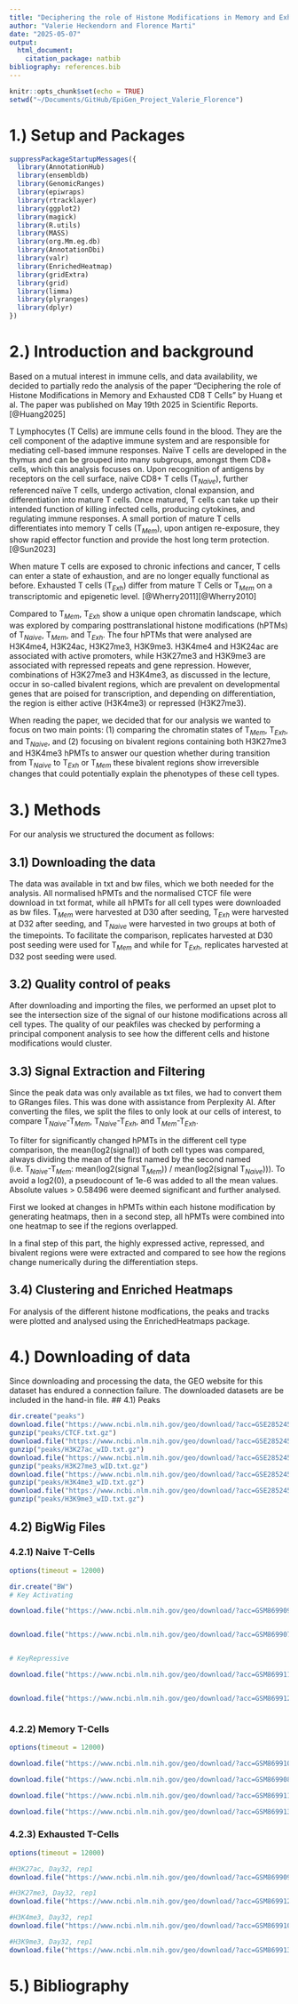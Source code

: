 ```yaml
---
title: "Deciphering the role of Histone Modifications in Memory and Exhausted CD8 T Cells"
author: "Valerie Heckendorn and Florence Marti"
date: "2025-05-07"
output: 
  html_document:
    citation_package: natbib
bibliography: references.bib
---
```



```r
knitr::opts_chunk$set(echo = TRUE)
setwd("~/Documents/GitHub/EpiGen_Project_Valerie_Florence")
```

# 1.) Setup and Packages

```r
suppressPackageStartupMessages({
  library(AnnotationHub)
  library(ensembldb)
  library(GenomicRanges)
  library(epiwraps)
  library(rtracklayer)
  library(ggplot2)
  library(magick)
  library(R.utils) 
  library(MASS)
  library(org.Mm.eg.db)
  library(AnnotationDbi)
  library(valr)
  library(EnrichedHeatmap)
  library(gridExtra)
  library(grid)
  library(limma)
  library(plyranges)
  library(dplyr)
})

```

# 2.)  Introduction and background
Based on a mutual interest in immune cells, and data availability, we decided to partially redo the analysis of the paper "Deciphering the role of Histone Modifications in Memory and Exhausted CD8 T Cells" by Huang et al. The paper was published on May 19th 2025 in Scientific Reports. [@Huang2025]

T Lymphocytes (T Cells) are immune cells found in the blood. They are the cell component of the adaptive immune system and are responsible for mediating cell-based immune responses. Naïve T cells are developed in the thymus and can be grouped into many subgroups, amongst them CD8+ cells, which this analysis focuses on. Upon recognition of antigens by receptors on the cell surface, naïve CD8+ T cells (T$_{Naive}$), further referenced naïve T cells, undergo activation, clonal expansion, and differentiation into mature T cells. Once matured, T cells can take up their intended function of killing infected cells, producing cytokines, and regulating immune responses. A small portion of mature T cells differentiates into memory T cells (T$_{Mem}$), upon antigen re-exposure, they show rapid effector function and provide the host long term protection. [@Sun2023]

When mature T cells are exposed to chronic infections and cancer, T cells can enter a state of exhaustion, and are no longer equally functional as before. Exhausted T cells (T$_{Exh}$) differ from mature T Cells or T$_{Mem}$ on a transcriptomic and epigenetic level. [@Wherry2011][@Wherry2010]

Compared to T$_{Mem}$, T$_{Exh}$ show a unique open chromatin landscape, which was explored by comparing posttranslational histone modifications (hPTMs) of T$_{Naive}$, T$_{Mem}$, and T$_{Exh}$. The four hPTMs that were analysed are H3K4me4, H3K24ac, H3K27me3, H3K9me3. H3K4me4 and H3K24ac are associated with active promoters, while H3K27me3 and H3K9me3 are associated with repressed repeats and gene repression. However, combinations of H3K27me3 and H3K4me3, as discussed in the lecture, occur in so-called bivalent regions, which are prevalent on developmental genes that are poised for transcription, and depending on differentiation, the region is either active (H3K4me3) or repressed (H3K27me3). 

When reading the paper, we decided that for our analysis we wanted to focus on two main points: (1) comparing the chromatin states of T$_{Mem}$, T$_{Exh}$, and T$_{Naive}$, and (2) focusing on bivalent regions containing both H3K27me3 and H3K4me3 hPMTs to answer our question whether during transition from T$_{Naive}$ to T$_{Exh}$ or T$_{Mem}$ these bivalent regions show irreversible changes that could potentially explain the phenotypes of these cell types. 


# 3.) Methods
For our analysis we structured the document as follows:

## 3.1) Downloading the data
The data was available in txt and bw files, which we both needed for the analysis. All normalised hPMTs and the normalised CTCF file were download in txt format, while all hPMTs for all cell types were downloaded as bw files. T$_{Mem}$ were harvested at D30 after seeding, T$_{Exh}$ were harvested at D32 after seeding, and T$_{Naive}$ were harvested in two groups at both of the timepoints. To facilitate the comparison, replicates harvested at D30 post seeding were used for T$_{Mem}$ and while for T$_{Exh}$, replicates harvested at D32 post seeding were used.

## 3.2) Quality control of peaks
After downloading and importing the files, we performed an upset plot to see the intersection size of the signal of our histone modifications across all cell types.
The quality of our peakfiles was checked by performing a principal component analysis to see how the different cells and histone modifications would cluster. 

## 3.3) Signal Extraction and Filtering
Since the peak data was only available as txt files, we had to convert them to GRanges files. This was done with assistance from Perplexity AI. After converting the files, we split the files to only look at our cells of interest, to compare T$_{Naive}$-T$_{Mem}$, T$_{Naive}$-T$_{Exh}$, and T$_{Mem}$-T$_{Exh}$. 

To filter for significantly changed hPMTs in the different cell type comparison, the mean(log2(signal)) of both cell types was compared, always dividing the mean of the first named by the second named (i.e. T$_{Naive}$-T$_{Mem}$: mean(log2(signal T$_{Mem}$)) / mean(log2(signal T$_{Naive}$))). To avoid a log2(0), a pseudocount of 1e-6 was added to all the mean values. 
Absolute values > 0.58496 were deemed significant and further analysed.

First we looked at changes in hPMTs within each histone modification by generating heatmaps, then in a second step, all hPMTs were combined into one heatmap to see if the regions overlapped.

In a final step of this part, the highly expressed active, repressed, and bivalent regions were were extracted and compared to see how the regions change numerically during the differentiation steps.

## 3.4) Clustering and Enriched Heatmaps

For analysis of the different histone modfications, the peaks and tracks were plotted and analysed using the EnrichedHeatmaps package. 

# 4.) Downloading of data
Since downloading and processing the data, the GEO website for this dataset has endured a connection failure. The downloaded datasets are be included in the hand-in file.
## 4.1) Peaks 

```r
dir.create("peaks")
download.file("https://www.ncbi.nlm.nih.gov/geo/download/?acc=GSE285245&format=file&file=GSE285245%5FNormRC%5FCTCF%5FwID%2Etxt%2Egz", "peaks/CTCF.txt.gz")
gunzip("peaks/CTCF.txt.gz")
download.file("https://www.ncbi.nlm.nih.gov/geo/download/?acc=GSE285245&format=file&file=GSE285245%5FNormRC%5FH3K27ac%5FwID%2Etxt%2Egz", "peaks/H3K27ac_wID.txt.gz")
gunzip("peaks/H3K27ac_wID.txt.gz")
download.file("https://www.ncbi.nlm.nih.gov/geo/download/?acc=GSE285245&format=file&file=GSE285245%5FNormRC%5FH3K27me3%5FwID%2Etxt%2Egz", "peaks/H3K27me3_wID.txt.gz")
gunzip("peaks/H3K27me3_wID.txt.gz")
download.file("https://www.ncbi.nlm.nih.gov/geo/download/?acc=GSE285245&format=file&file=GSE285245%5FNormRC%5FH3K4me3%5FwID%2Etxt%2Egz", "peaks/H3K4me3_wID.txt.gz")
gunzip("peaks/H3K4me3_wID.txt.gz")
download.file("https://www.ncbi.nlm.nih.gov/geo/download/?acc=GSE285245&format=file&file=GSE285245%5FNormRC%5FH3K9me3%5FwID%2Etxt%2Egz", "peaks/H3K9me3_wID.txt.gz")
gunzip("peaks/H3K9me3_wID.txt.gz")

```

## 4.2) BigWig Files

### 4.2.1) Naive T-Cells
```r
options(timeout = 12000)

dir.create("BW")
# Key Activating

download.file("https://www.ncbi.nlm.nih.gov/geo/download/?acc=GSM8699095&format=file&file=GSM8699095%5FNaive%5FP14%5FDay30%5FH3K4me3%5FRep1%5FS1%2Escale%2Ebw", "BW/H3K4me3_naive_30.bw.")


download.file("https://www.ncbi.nlm.nih.gov/geo/download/?acc=GSM8699079&format=file&file=GSM8699079%5FNaive%5FP14%5FDay30%5FH3K27ac%5FRep1%5FS1%2Escale%2Ebw", "BW/H3K27ac_naive_30.bw")


# KeyRepressive

download.file("https://www.ncbi.nlm.nih.gov/geo/download/?acc=GSM8699111&format=file&file=GSM8699111%5FNaive%5FP14%5FDay30%5FH3K27me3%5FRep2%5FS6%2Escale%2Ebw", "BW/H3K27me3_naive_30.bw")


download.file("https://www.ncbi.nlm.nih.gov/geo/download/?acc=GSM8699127&format=file&file=GSM8699127%5FNaive%5FP14%5FDay30%5FH3K9me3%5FRep1%5FS1%2Escale%2Ebw", "BW/H3K9me3_naive_30.bw")



```

### 4.2.2) Memory T-Cells

```r
options(timeout = 12000)

download.file("https://www.ncbi.nlm.nih.gov/geo/download/?acc=GSM8699103&format=file&file=GSM8699103%5FArm%5FP14%5FDay30%5FH3K4me3%5FRep1%5FS5%2Escale%2Ebw", "BW/H3K4me3_memory.bw")

download.file("https://www.ncbi.nlm.nih.gov/geo/download/?acc=GSM8699087&format=file&file=GSM8699087%5FArm%5FP14%5FDay30%5FH3K27ac%5FRep1%5FS5%2Escale%2Ebw", "BW/H3K27ac_memory.bw")

download.file("https://www.ncbi.nlm.nih.gov/geo/download/?acc=GSM8699119&format=file&file=GSM8699119%5FArm%5FP14%5FDay30%5FH3K27me3%5FRep1%5FS7%2Escale%2Ebw", "BW/H3K27me3_memory.bw")

download.file("https://www.ncbi.nlm.nih.gov/geo/download/?acc=GSM8699135&format=file&file=GSM8699135%5FArm%5FP14%5FDay30%5FH3K9me3%5FRep1%5FS3%2Escale%2Ebw", "BW/H3K9me3_memory.bw")

```

### 4.2.3) Exhausted T-Cells

```r
options(timeout = 12000)

#H3K27ac, Day32, rep1
download.file("https://www.ncbi.nlm.nih.gov/geo/download/?acc=GSM8699091&format=file&file=GSM8699091%5FCl13%5FP14%5FDay32%5FH3K27ac%5FRep1%5FS13%2Escale%2Ebw", "BW/H3K27ac_EX.bw")

#H3K27me3, Day32, rep1
download.file("https://www.ncbi.nlm.nih.gov/geo/download/?acc=GSM8699123&format=file&file=GSM8699123%5FCl13%5FP14%5FDay32%5FH3K27me3%5FRep1%5FS9%2Escale%2Ebw", "BW/H3K27me3_EX.bw")

#H3K4me3, Day32, rep1
download.file("https://www.ncbi.nlm.nih.gov/geo/download/?acc=GSM8699107&format=file&file=GSM8699107%5FCl13%5FP14%5FDay32%5FH3K4me3%5FRep1%5FS13%2Escale%2Ebw", "BW/H3K4me3_EX.bw")

#H3K9me3, Day32, rep1
download.file("https://www.ncbi.nlm.nih.gov/geo/download/?acc=GSM8699139&format=file&file=GSM8699139%5FCl13%5FP14%5FDay32%5FH3K9me3%5FRep1%5FS5%2Escale%2Ebw", "BW/H3K9me3_EX.bw")

```


# 5.) Bibliography

